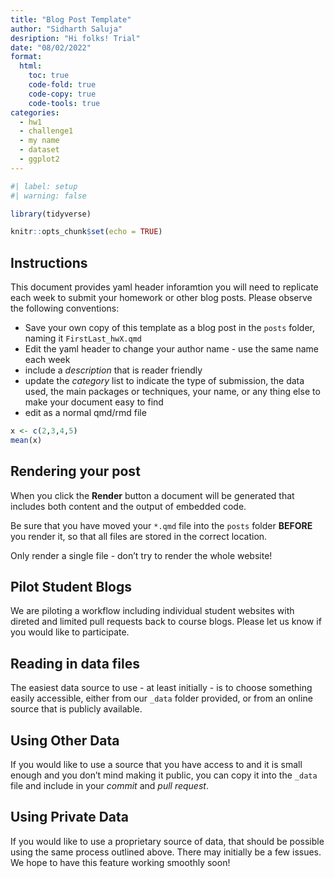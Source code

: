 ```yaml
---
title: "Blog Post Template"
author: "Sidharth Saluja"
desription: "Hi folks! Trial"
date: "08/02/2022"
format:
  html:
    toc: true
    code-fold: true
    code-copy: true
    code-tools: true
categories:
  - hw1
  - challenge1
  - my name
  - dataset
  - ggplot2
---
```


```r
#| label: setup
#| warning: false

library(tidyverse)

knitr::opts_chunk$set(echo = TRUE)
```

## Instructions

This document provides yaml header inforamtion you will need to replicate each week to submit your homework or other blog posts. Please observe the following conventions:

-   Save your own copy of this template as a blog post in the `posts` folder, naming it `FirstLast_hwX.qmd`
-   Edit the yaml header to change your author name - use the same name each week
-   include a *description* that is reader friendly
-   update the *category* list to indicate the type of submission, the data used, the main packages or techniques, your name, or any thing else to make your document easy to find
-   edit as a normal qmd/rmd file


```r
x <- c(2,3,4,5)
mean(x)
```

## Rendering your post

When you click the **Render** button a document will be generated that includes both content and the output of embedded code. 

:::{.callout-warning}
Be sure that you have moved your `*.qmd` file into the `posts` folder **BEFORE** you render it, so that all files are stored in the correct location.
:::

:::{.callout-important}
Only render a single file - don't try to render the whole website!
:::

:::{.callout-note}
## Pilot Student Blogs

We are piloting a workflow including individual student websites with direted and limited pull requests back to course blogs. Please let us know if you would like to participate.
:::

## Reading in data files

The easiest data source to use - at least initially - is to choose something easily accessible, either from our `_data` folder provided, or from an online source that is publicly available.

:::{.callout-tip}
## Using Other Data
If you would like to use a source that you have access to and it is small enough and you don't mind making it public, you can copy it into the `_data` file and include in your *commit* and *pull request*.
:::

:::{.callout-tip}
## Using Private Data

If you would like to use a proprietary source of data, that should be possible using the same process outlined above. There may initially be a few issues. We hope to have this feature working smoothly soon!
:::
